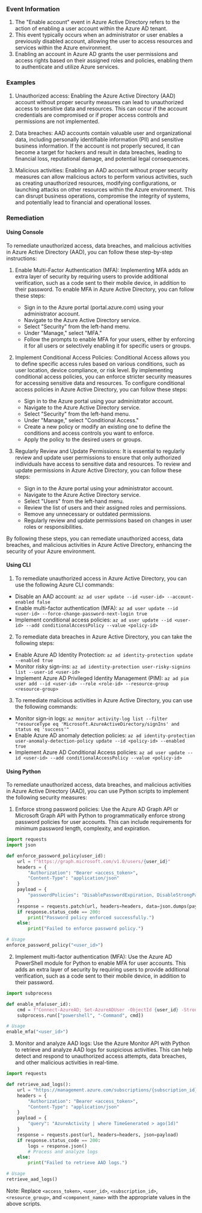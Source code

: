 
### Event Information

1. The "Enable account" event in Azure Active Directory refers to the action of enabling a user account within the Azure AD tenant.
2. This event typically occurs when an administrator or user enables a previously disabled account, allowing the user to access resources and services within the Azure environment.
3. Enabling an account in Azure AD grants the user permissions and access rights based on their assigned roles and policies, enabling them to authenticate and utilize Azure services.


### Examples

1. Unauthorized access: Enabling the Azure Active Directory (AAD) account without proper security measures can lead to unauthorized access to sensitive data and resources. This can occur if the account credentials are compromised or if proper access controls and permissions are not implemented.

2. Data breaches: AAD accounts contain valuable user and organizational data, including personally identifiable information (PII) and sensitive business information. If the account is not properly secured, it can become a target for hackers and result in data breaches, leading to financial loss, reputational damage, and potential legal consequences.

3. Malicious activities: Enabling an AAD account without proper security measures can allow malicious actors to perform various activities, such as creating unauthorized resources, modifying configurations, or launching attacks on other resources within the Azure environment. This can disrupt business operations, compromise the integrity of systems, and potentially lead to financial and operational losses.

### Remediation

#### Using Console

To remediate unauthorized access, data breaches, and malicious activities in Azure Active Directory (AAD), you can follow these step-by-step instructions:

1. Enable Multi-Factor Authentication (MFA): Implementing MFA adds an extra layer of security by requiring users to provide additional verification, such as a code sent to their mobile device, in addition to their password. To enable MFA in Azure Active Directory, you can follow these steps:
   - Sign in to the Azure portal (portal.azure.com) using your administrator account.
   - Navigate to the Azure Active Directory service.
   - Select "Security" from the left-hand menu.
   - Under "Manage," select "MFA."
   - Follow the prompts to enable MFA for your users, either by enforcing it for all users or selectively enabling it for specific users or groups.

2. Implement Conditional Access Policies: Conditional Access allows you to define specific access rules based on various conditions, such as user location, device compliance, or risk level. By implementing conditional access policies, you can enforce stricter security measures for accessing sensitive data and resources. To configure conditional access policies in Azure Active Directory, you can follow these steps:
   - Sign in to the Azure portal using your administrator account.
   - Navigate to the Azure Active Directory service.
   - Select "Security" from the left-hand menu.
   - Under "Manage," select "Conditional Access."
   - Create a new policy or modify an existing one to define the conditions and access controls you want to enforce.
   - Apply the policy to the desired users or groups.

3. Regularly Review and Update Permissions: It is essential to regularly review and update user permissions to ensure that only authorized individuals have access to sensitive data and resources. To review and update permissions in Azure Active Directory, you can follow these steps:
   - Sign in to the Azure portal using your administrator account.
   - Navigate to the Azure Active Directory service.
   - Select "Users" from the left-hand menu.
   - Review the list of users and their assigned roles and permissions.
   - Remove any unnecessary or outdated permissions.
   - Regularly review and update permissions based on changes in user roles or responsibilities.

By following these steps, you can remediate unauthorized access, data breaches, and malicious activities in Azure Active Directory, enhancing the security of your Azure environment.

#### Using CLI

1. To remediate unauthorized access in Azure Active Directory, you can use the following Azure CLI commands:

- Disable an AAD account: `az ad user update --id <user-id> --account-enabled false`
- Enable multi-factor authentication (MFA): `az ad user update --id <user-id> --force-change-password-next-login true`
- Implement conditional access policies: `az ad user update --id <user-id> --add conditionalAccessPolicy --value <policy-id>`

2. To remediate data breaches in Azure Active Directory, you can take the following steps:

- Enable Azure AD Identity Protection: `az ad identity-protection update --enabled true`
- Monitor risky sign-ins: `az ad identity-protection user-risky-signins list --user-id <user-id>`
- Implement Azure AD Privileged Identity Management (PIM): `az ad pim user add --id <user-id> --role <role-id> --resource-group <resource-group>`

3. To remediate malicious activities in Azure Active Directory, you can use the following commands:

- Monitor sign-in logs: `az monitor activity-log list --filter "resourceType eq 'Microsoft.AzureActiveDirectory/signIns' and status eq 'success'"`
- Enable Azure AD anomaly detection policies: `az ad identity-protection user-anomaly-detection-policy update --id <policy-id> --enabled true`
- Implement Azure AD Conditional Access policies: `az ad user update --id <user-id> --add conditionalAccessPolicy --value <policy-id>`

#### Using Python

To remediate unauthorized access, data breaches, and malicious activities in Azure Active Directory (AAD), you can use Python scripts to implement the following security measures:

1. Enforce strong password policies: Use the Azure AD Graph API or Microsoft Graph API with Python to programmatically enforce strong password policies for user accounts. This can include requirements for minimum password length, complexity, and expiration.

```python
import requests
import json

def enforce_password_policy(user_id):
    url = f"https://graph.microsoft.com/v1.0/users/{user_id}"
    headers = {
        "Authorization": "Bearer <access_token>",
        "Content-Type": "application/json"
    }
    payload = {
        "passwordPolicies": "DisablePasswordExpiration, DisableStrongPassword"
    }
    response = requests.patch(url, headers=headers, data=json.dumps(payload))
    if response.status_code == 200:
        print("Password policy enforced successfully.")
    else:
        print("Failed to enforce password policy.")

# Usage
enforce_password_policy("<user_id>")
```

2. Implement multi-factor authentication (MFA): Use the Azure AD PowerShell module for Python to enable MFA for user accounts. This adds an extra layer of security by requiring users to provide additional verification, such as a code sent to their mobile device, in addition to their password.

```python
import subprocess

def enable_mfa(user_id):
    cmd = f"Connect-AzureAD; Set-AzureADUser -ObjectId {user_id} -StrongAuthenticationRequirements @{{'Enabled': $true}}"
    subprocess.run(["powershell", "-Command", cmd])

# Usage
enable_mfa("<user_id>")
```

3. Monitor and analyze AAD logs: Use the Azure Monitor API with Python to retrieve and analyze AAD logs for suspicious activities. This can help detect and respond to unauthorized access attempts, data breaches, and other malicious activities in real-time.

```python
import requests

def retrieve_aad_logs():
    url = "https://management.azure.com/subscriptions/{subscription_id}/resourceGroups/{resource_group}/providers/Microsoft.Insights/components/{component_name}/api/query?api-version=2018-01-01"
    headers = {
        "Authorization": "Bearer <access_token>",
        "Content-Type": "application/json"
    }
    payload = {
        "query": "AzureActivity | where TimeGenerated > ago(1d)"
    }
    response = requests.post(url, headers=headers, json=payload)
    if response.status_code == 200:
        logs = response.json()
        # Process and analyze logs
    else:
        print("Failed to retrieve AAD logs.")

# Usage
retrieve_aad_logs()
```

Note: Replace `<access_token>`, `<user_id>`, `<subscription_id>`, `<resource_group>`, and `<component_name>` with the appropriate values in the above scripts.

